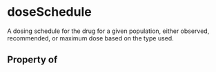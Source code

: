 # doseSchedule

A dosing schedule for the drug for a given population, either observed, recommended, or maximum dose based on the type used.

## Property of



